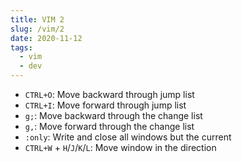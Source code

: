 ```yaml
---
title: VIM 2
slug: /vim/2
date: 2020-11-12
tags:
  - vim
  - dev
---
```


- `CTRL+O`: Move backward through jump list
- `CTRL+I`: Move forward through jump list
- `g;`: Move backward through the change list
- `g,`: Move forward through the change list
- `:only`: Write and close all windows but the current
- `CTRL+W` + `H`/`J`/`K`/`L`: Move window in the direction

